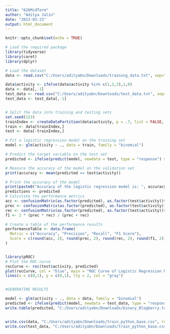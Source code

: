 ---
title: "626MidTerm"
author: "Aditya Jalin"
date: "2023-03-23"
output: html_document
---

```{r setup, include=FALSE}
knitr::opts_chunk$set(echo = TRUE)
```


```{r cars}
# Load the required package
library(tidyverse)
library(caret)
library(dplyr)

# Load the dataset
data <- read.csv("C:/Users/adityabn/Downloads/training_data.txt", sep="")

data$activity <- ifelse(data$activity %in% c(1,2,3),1,0)
data <- data[,-1]
test_data <- read.csv("C:/Users/adityabn/Downloads/test_data.txt", sep="")
test_data <- test_data[,-1]


# Split the data into training and testing sets
set.seed(123)
trainIndex <- createDataPartition(data$activity, p = .7, list = FALSE, times = 1)
train <- data[trainIndex,]
test <- data[-trainIndex,]

# Fit a logistic regression model on the training set
model <- glm(activity ~ ., data = train, family = "binomial")

# Predict the target variable on the test set
predicted <- ifelse(predict(model, newdata = test, type = "response") > 0.5, 1, 0)

# Measure the accuracy of the model on the validation set
print(accuracy <- mean(predicted == test$activity))

# Print the accuracy of the model
print(paste0("Accuracy of the logistic regression model is: ", accuracy))
predictions <- predicted
# Calculate the performance metrics
acc <- confusionMatrix(as.factor(predicted), as.factor(test$activity))$overall['Accuracy']
prec <- confusionMatrix(as.factor(predicted), as.factor(test$activity))$byClass["Pos Pred Value"]
rec <- confusionMatrix(as.factor(predicted), as.factor(test$activity))$byClass['Sensitivity']
f1 <- 2 * (prec * rec) / (prec + rec)

# Create a table of the performance results
performanceTable <- data.frame(
  Metric = c("Accuracy", "Precision", "Recall", "F1 Score"),
  Score = c(round(acc, 2), round(prec, 2), round(rec, 2), round(f1, 2))
)


library(pROC)
# Plot the ROC curve
rocCurve <- roc(test$activity, predicted)
plot(rocCurve, col = "blue", main = "ROC Curve of Logistic Regression Model")
lines(x = c(0,1), y = c(0,1), lty = 2, col = "gray")


#GENERATING RESULTS

model <- glm(activity ~ ., data = data, family = "binomial")
predicted <- ifelse(predict(model, newdata = test_data, type = "response") > 0.5, 1, 0)
write.table(predicted, "C:/Users/adityabn/Downloads/binary_Blogberry.txt", append = FALSE, sep = " ", dec = ".",row.names = FALSE, col.names = FALSE)


write.csv(data, "C:/Users/adityabn/Downloads/train_python_base.csv", row.names=FALSE)
write.csv(test_data, "C:/Users/adityabn/Downloads/train_python_base.csv", row.names=FALSE)

```



